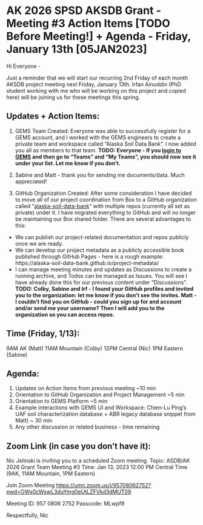 # AK 2026 SPSD AKSDB Grant - Meeting #3 Action Items [TODO Before Meeting!] + Agenda - Friday, January 13th [05JAN2023]

Hi Everyone - 

Just a reminder that we will start our recurring 2nd Friday of each month AKSDB project meeting next Friday, January 13th. Irfan Ainuddin (PhD student working with me who will be working on this project and copied here) will be joining us for these meetings this spring. 

## Updates + Action Items:
1. GEMS Team Created: Everyone was able to successfully register for a GEMS account, and I worked with the GEMS engineers to create a private team and workspace called "Alaska Soil Data Bank". I now added you all as members to that team. 
**TODO: Everyone - If you [login to GEMS](https://gems.agroinformatics.org/webui) and then go to "Teams" and "My Teams", you should now see it under your list. Let me know if you don't.**

2. Sabine and Matt - thank you for sending me documents/data. Much appreciated!

3. GitHub Organization Created: After some consideration I have decided to move all of our project coordination from Box to a GitHub organization called "[alaska-soil-data-bank](https://github.com/alaska-soil-data-bank)" with multiple repos (currently all set as private) under it. I have migrated everything to GitHub and will no longer be maintaining our Box shared folder. There are several advantages to this:
- We can publish our project-related documentation and repos publicly once we are ready.
- We can develop our project metadata as a publicly accessible book published through GitHub Pages - here is a rough example: https://alaska-soil-data-bank.github.io/project-metadata/
- I can manage meeting minutes and updates as Discussions to create a running archive, and Todos can be managed as Issues. You will see I have already done this for our previous content under "Discussions".
**TODO: Colby, Sabine and Irf - I found your GitHub profiles and invited you to the organization: let me know if you don't see the invites. Matt - I couldn't find you on GitHub - could you sign up for and account and/or send me your username? Then I will add you to the organization so you can access repos.**

## Time (Friday, 1/13): 
9AM AK (Matt)
11AM Mountain (Colby)
12PM Central (Nic)
1PM Eastern (Sabine)

## Agenda:
1. Updates on Action Items from previous meeting ~10 min
2. Orientation to GitHub Organization and Project Management ~5 min
3. Orientation to GEMS Platform ~5 min
4. Example interactions with GEMS UI and Workspace: Chien-Lu Ping's UAF soil characterization database + ABR legacy database snippet from Matt) ~ 30 min
4. Any other discussion or related business - time remaining

## Zoom Link (in case you don't have it):
Nic Jelinski is inviting you to a scheduled Zoom meeting.
Topic: ASDB/AK 2026 Grant Team Meeting #3
Time: Jan 13, 2023 12:00 PM Central Time (9AK, 11AM Mountain, 1PM Eastern)

Join Zoom Meeting
[https://umn.zoom.us/j/95708062752?pwd=OWx0cWswL3duYmg0eUtLZFVkd3dMUT09](https://www.google.com/url?q=https://umn.zoom.us/j/95708062752?pwd%3DOWx0cWswL3duYmg0eUtLZFVkd3dMUT09&sa=D&source=calendar&ust=1673250413240072&usg=AOvVaw28ke2lhujH4k9m8Huk_vJI)

Meeting ID: 957 0806 2752
Passcode: MLwpf9

Respectfully,
Nic